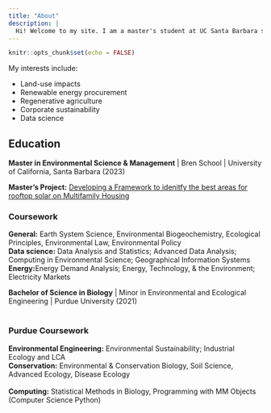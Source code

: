 ```yaml
---
title: "About"
description: |
  Hi! Welcome to my site. I am a master's student at UC Santa Barbara specializing in Energy & Climate and Pollution Prevention Remediation. When I am not at school, I enjoy cooking, yoga, hiking, skiing, and spending time with friends. 
---
```


```r
knitr::opts_chunk$set(echo = FALSE)
```

My interests include:

- Land-use impacts
- Renewable energy procurement
- Regenerative agriculture
- Corporate sustainability
- Data science 

## Education

**Master in Environmental Science & Management** | Bren School | University of California, Santa Barbara (2023) 

**Master's Project:** [Developing a Framework to idenitfy the best areas for rooftop solar on Multifamily Housing](https://bren.ucsb.edu/projects/identifying-key-development-regions-rooftop-solar-multifamily-housing-complexes-united)

### Coursework
**General:** Earth System Science, Environmental Biogeochemistry, Ecological Principles, Environmental Law, Environmental Policy
<br>
**Data science:** Data Analysis and Statistics; Advanced Data Analysis; Computing in Environmental Science; Geographical Information Systems <br>
**Energy:**Energy Demand Analysis; Energy, Technology, & the Environment; Electricity Markets

**Bachelor of Science in Biology** | Minor in Environmental and Ecological Engineering | Purdue University (2021)
<br>
<br>

### Purdue Coursework
**Environmental Engineering:** Environmental Sustainability; Industrial Ecology and LCA <br>
**Conservation:** Environmental & Conservation Biology, Soil Science, Advanced Ecology, Disease Ecology  
<br>
**Computing:** Statistical Methods in Biology, Programming with MM Objects (Computer Science Python)


